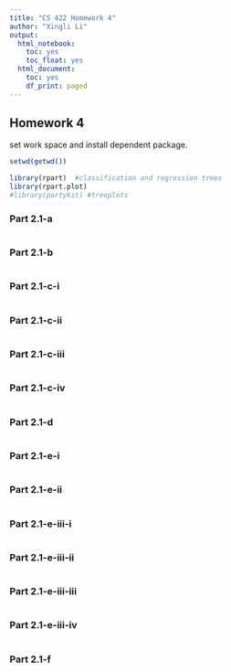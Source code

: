 ```yaml
---
title: "CS 422 Homework 4"
author: "Xingli Li"
output:
  html_notebook:
    toc: yes
    toc_float: yes
  html_document:
    toc: yes
    df_print: paged
---
```


## Homework 4

set work space and install dependent package.

```r

setwd(getwd())

library(rpart)  #classification and regression trees
library(rpart.plot)
#library(partykit) #treeplots
```

### Part 2.1-a
```{}

```
### Part 2.1-b
```{}

```

### Part 2.1-c-i
```{}

```

### Part 2.1-c-ii
```{}

```

### Part 2.1-c-iii
```{}

```

### Part 2.1-c-iv
```{}

```

### Part 2.1-d
```{}

```

### Part 2.1-e-i
```{}

```

### Part 2.1-e-ii
```{}

```

### Part 2.1-e-iii-i
```{}

```

### Part 2.1-e-iii-ii
```{}

```

### Part 2.1-e-iii-iii
```{}

```

### Part 2.1-e-iii-iv
```{}

```

### Part 2.1-f
```{}

```